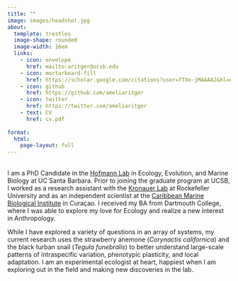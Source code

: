 ```yaml
---
title: ""
image: images/headshot.jpg
about: 
  template: trestles
  image-shape: rounded
  image-width: 16em
  links:
    - icon: envelope 
      href: mailto:aritger@ucsb.edu
    - icon: mortarboard-fill
      href: https://scholar.google.com/citations?user=fTXo-jMAAAAJ&hl=en&oi=ao
    - icon: github 
      href: https://github.com/ameliaritger
    - icon: twitter 
      href: https://twitter.com/ameliaritger
    - text: CV
      href: cv.pdf
      
format: 
  html:
    page-layout: full
---
```


<br />
I am a PhD Candidate in the <a href="http://www.hofmannlab.com/" target="_blank">Hofmann Lab</a> in Ecology, Evolution, and Marine Biology at UC Santa Barbara. Prior to joining the graduate program at UCSB, I worked as a research assistant with the <a href="https://www.rockefeller.edu/research/2280-kronauer-laboratory/" target="_blank">Kronauer Lab</a> at Rockefeller University and as an independent scientist at the <a href="http://www.researchstationcarmabi.org/" target="_blank">Caribbean Marine Biological Institute</a>
in Curaçao. I received my BA from Dartmouth College, where I was able to explore my love for Ecology and realize a new interest in Anthropology.

While I have explored a variety of questions in an array of systems, my current research uses the strawberry anemone (*Corynactis californica*) and the black turban snail (*Tegula funebralis*) to better understand large-scale patterns of intraspecific variation, phenotypic plasticity, and local adaptation. I am an experimental ecologist at heart, happiest when I am exploring out in the field and making new discoveries in the lab.
